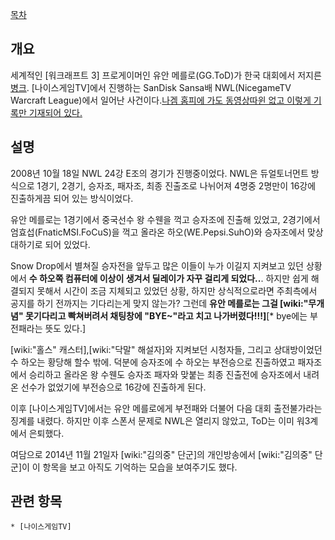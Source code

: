 [[목차]]

== 개요 ==
세계적인 [워크래프트 3] 프로게이머인 유안 메를로(GG.ToD)가 한국 대회에서 저지른 [[병크]]. [나이스게임TV]에서 진행하는 SanDisk Sansa배 NWL(NicegameTV Warcraft League)에서 일어난 사건이다.[http://www.nicegame.tv/bbs/view.php?id=league_vod&page=5&sn1=&divpage=1&sn=off&ss=on&sc=on&select_arrange=headnum&no=228 나겜 홈피에 가도 동영상따윈 없고 이렇게 기록만 기재되어 있다.]

== 설명 ==
2008년 10월 18일 NWL 24강 E조의 경기가 진행중이었다. NWL은 듀얼토너먼트 방식으로 1경기, 2경기, 승자조, 패자조, 최종 진출조로 나뉘어져 4명중 2명만이 16강에 진출하게끔 되어 있는 방식이었다.

유안 메를로는 1경기에서 중국선수 왕 수웬을 꺽고 승자조에 진출해 있었고, 2경기에서 엄효섭(FnaticMSI.FoCuS)을 꺽고 올라온  하오(WE.Pepsi.SuhO)와 승자조에서 맞상대하기로 되어 있었다.

Snow Drop에서 별쳐질 승자전을 앞두고 많은 이들이 누가 이길지 지켜보고 있던 상황에서 '''수 하오쪽 컴퓨터에 이상이 생겨서 딜레이가 자꾸 걸리게 되었다..'''. 하지만 쉽게 해결되지 못해서 시간이 조금 지체되고 있었던 상황, 하지만 상식적으로라면 주최측에서 공지를 하기 전까지는 기다리는게 맞지 않는가? 그런데 '''유안 메를로는 그걸 [wiki:"무개념" 못기다리고 빡쳐버려서 채팅창에 "BYE~"라고 치고 나가버렸다!!!]'''[* bye에는 부전패라는 뜻도 있다.]

[wiki:"홀스" 캐스터],[wiki:"닥말" 해설자]와 지켜보던 시청자들, 그리고 상대방이었던 수 하오는 황당해 할수 밖에. 덕분에 승자조에 수 하오는 부전승으로 진출하였고 패자조에서 승리하고 올라온 왕 수웬도 승자조 패자와 맞붙는 최종 진출전에 승자조에서 내려온 선수가 없었기에 부전승으로 16강에 진출하게 된다.

이후 [나이스게임TV]에서는 유안 메를로에게 부전패와 더불어 다음 대회 출전불가라는 징계를 내렸다. 하지만 이후 스폰서 문제로 NWL은 열리지 않았고, ToD는 이미 워3계에서 은퇴했다.

여담으로 2014년 11월 21일자 [wiki:"김의중" 단군]의 개인방송에서 [wiki:"김의중" 단군]이 이 항목을 보고 아직도 기억하는 모습을 보여주기도 했다.

== 관련 항목 ==
 * [나이스게임TV]
